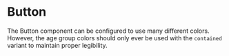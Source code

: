 
<Meta of={stories} />

# Button

The Button component can be configured to use many different colors. However,
the age group colors should only ever be used with the `contained` variant to
maintain proper legibility.

<Canvas>
  <Story />
</Canvas>

<Controls />

